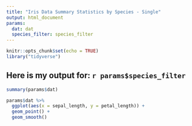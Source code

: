```yaml
---
title: "Iris Data Summary Statistics by Species - Single"
output: html_document
params: 
  dat: dat
  species_filter: species_filter
---
```


```r
knitr::opts_chunk$set(echo = TRUE)
library("tidyverse")
```

## Here is my output for: `r params$species_filter` 

```r
summary(params$dat)
```

```r
params$dat %>%
  ggplot(aes(x = sepal_length, y = petal_length)) +
  geom_point() + 
  geom_smooth()
```



